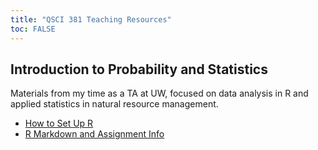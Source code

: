 ```yaml
---
title: "QSCI 381 Teaching Resources"
toc: FALSE
---
```


## Introduction to Probability and Statistics

Materials from my time as a TA at UW, focused on data analysis in R and applied statistics in natural resource management.

- [How to Set Up R](files/QSCI381/Rsetup.pdf)
- [R Markdown and Assignment Info](files/QSCI381/AssignmentsRTips.pdf)